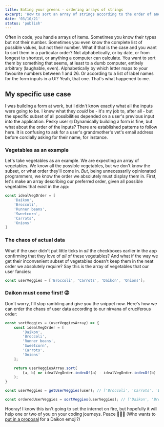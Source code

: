 ```yaml
---
title: Eating your greens - ordering arrays of strings
excerpt: 'How to sort an array of strings according to the order of another array of strings in JavaScript'
date: '03/10/21'
status: 'publish'
---
```


<Dropcap>
    Often in code, you handle arrays of items. Sometimes you know their types but not their number.
    Sometimes you even know the complete list of possible values, but not their number. What if that
    is the case and you want to sort them in a particular order? Not alphabetically, or by date, or
    from longest to shortest, or anything a computer can calculate. You want to sort them by
    something that seems, at least to a dumb computer, entirely arbitrary (laughable, even).
    Alphabetically by which letter maps to your favourite numbers between 1 and 26. Or according to
    a list of label names for the form inputs in a UI? Yeah, that one. That's what happened to me.
</Dropcap>

## My specific use case

I was building a form at work, but I didn't know exactly what all the inputs were going to be. I knew what they _could_ be - it's
my job to, after all - but the specific subset of all possibilities depended on a user's previous input into the application. Pesky user 🙄
Dynamically building a form is fine, but what about the order of the inputs? There are established patterns to follow here.
It is confusing to ask for a user's grandmother's vet's email address before cordially asking for their name, for instance.

### Vegetables as an example

Let's take vegetables as an example. We are expecting an array of vegetables. We know all the possible vegetables, but we
don't know the subset, or what order they'll come in. _But_, being unnecessarily opinionated programmers, we know the order we absolutely
must display them in. First, let's make an array describing our preferred order, given all possible vegetables that exist in the app:

```JavaScript:veggies.js
const idealVegOrder = [
    'Daikon',
    'Broccoli',
    'Runner beans',
    'Sweetcorn',
    'Carrots',
    'Onions'
]
```

### The chaos of actual data

What if the user didn't put little ticks in _all_ the checkboxes earlier in the app confirming that they love of _all_ of these vegetables?
And what if the way we get their inconvenient subset of vegetables doesn't keep them in the neat order we absolutely require? Say this is
the array of vegetables that our user fancies:

```JavaScript:veggies.js
const userVeggies = ['Broccoli', 'Carrots', 'Daikon', 'Onions'];
```

### Daikon must come first! 😡

Don't worry, I'll stop rambling and give you the snippet now. Here's how we can order the chaos of user data according to our nirvana
of cruciferous order:

```JavaScript:veggies.js
const sortVeggies = (userVeggiesArray) => {
    const idealVegOrder = [
        'Daikon',
        'Broccoli',
        'Runner beans',
        'Sweetcorn',
        'Carrots',
        'Onions'
    ];

    return userVeggiesArray.sort(
        (a, b) => idealVegOrder.indexOf(a) - idealVegOrder.indexOf(b)
    );
}

const userVeggies = getUserVeggies(user); // ['Broccoli', 'Carrots', 'Daikon', 'Onions']

const orderedUserVeggies = sortVeggies(userVeggies); // ['Daikon', 'Broccoli', 'Carrots', 'Onions']
```

Hooray! I know this isn't going to set the internet on fire, but hopefully it will help one or two of you on your coding journeys. Peace 🌽🥦🥕
(Who wants to [put in a proposal](https://unicode.org/emoji/proposals.html) for a Daikon emoji?)
